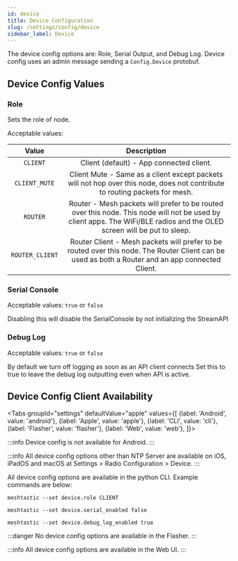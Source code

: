```yaml
---
id: device
title: Device Configuration
slug: /settings/config/device
sidebar_label: Device
---
```



The device config options are: Role, Serial Output, and Debug Log.  Device config uses an admin message sending a `Config.Device` protobuf.

## Device Config Values

### Role
Sets the role of node. 

Acceptable values:

|   Value   |                                                                  Description                                                                                                              |
| :-------: | :---------------------------------------------------------------------------------------: |
| `CLIENT` | Client (default) - App connected client. |
| `CLIENT_MUTE` | Client Mute - Same as a client except packets will not hop over this node, does not contribute to routing packets for mesh. |
| `ROUTER` | Router -  Mesh packets will prefer to be routed over this node. This node will not be used by client apps. The WiFi/BLE radios and the OLED screen will be put to sleep. |
| `ROUTER_CLIENT` | Router Client - Mesh packets will prefer to be routed over this node. The Router Client can be used as both a Router and an app connected Client. |


### Serial Console 
Acceptable values: `true` or `false`

Disabling this will disable the SerialConsole by not initializing the StreamAPI

### Debug Log
Acceptable values: `true` or `false`

By default we turn off logging as soon as an API client connects Set this to true to leave the debug log outputting even when API is active.

## Device Config Client Availability

<Tabs
groupId="settings"
defaultValue="apple"
values={[
{label: 'Android', value: 'android'},
{label: 'Apple', value: 'apple'},
{label: 'CLI', value: 'cli'},
{label: 'Flasher', value: 'flasher'},
{label: 'Web', value: 'web'},
]}>
<TabItem value="android">

:::info
Device config is not available for Android.
:::

</TabItem>
<TabItem value="apple">

:::info
All device config options other than NTP Server are available on iOS, iPadOS and macOS at Settings > Radio Configuration > Device.
:::

</TabItem>
<TabItem value="cli">

All device config options are available in the python CLI. Example commands are below:

```shell title="Set the role to client"
meshtastic --set device.role CLIENT
```

```shell title="Disable serial console"
meshtastic --set device.serial_enabled false
```

```shell title="Enable debug logging"
meshtastic --set device.debug_log_enabled true
```

</TabItem>
<TabItem value="flasher">

:::danger
No device config options are available in the Flasher.
:::

  </TabItem>
  <TabItem value="web">

:::info
All device config options are available in the Web UI.
:::
    
  </TabItem>
</Tabs>
